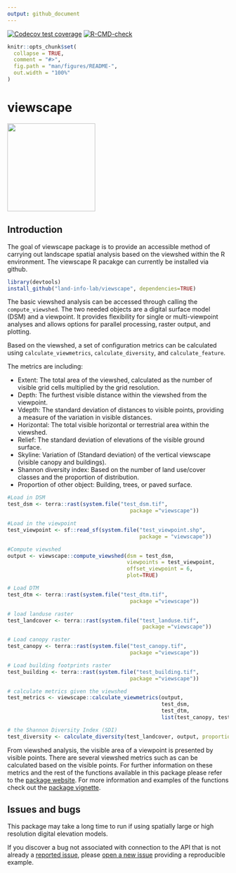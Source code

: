 ```yaml
---
output: github_document
---
```


<!-- badges: start -->
[![Codecov test coverage](https://codecov.io/github/land-info-lab/viewscape/branch/master/graph/badge.svg)](https://codecov.io/github/land-info-lab/viewscape?branch=master)
[![R-CMD-check](https://github.com/land-info-lab/viewscape/actions/workflows/R-CMD-check.yaml/badge.svg)](https://github.com/land-info-lab/viewscape/actions/workflows/R-CMD-check.yaml)
<!-- badges: end -->

```r
knitr::opts_chunk$set(
  collapse = TRUE,
  comment = "#>",
  fig.path = "man/figures/README-",
  out.width = "100%"
)
```
# viewscape

<p align="left">

<img src=".//man//figures//viewscape_hex.png" height="200">

</p>

## Introduction

The goal of viewscape package is to provide an accessible method of carrying out landscape spatial analysis based on the viewshed within the R environment. The viewscape R pacakge can currently be installed via github.

```r
library(devtools)
install_github("land-info-lab/viewscape", dependencies=TRUE)
```

The basic viewshed analysis can be accessed through calling the `compute_viewshed`. The two needed objects are a digital surface model (DSM) and a viewpoint. It provides flexibility for single or multi-viewpoint analyses
and allows options for parallel processing, raster output, and plotting.

Based on the viewshed, a set of configuration metrics can be calculated using `calculate_viewmetrics`, `calculate_diversity`, and `calculate_feature`. 

The metrics are including:

* Extent: The total area of the viewshed, calculated as the number of visible grid cells multiplied by the grid resolution.
* Depth: The furthest visible distance within the viewshed from the viewpoint.
* Vdepth: The standard deviation of distances to visible points, providing a measure of the variation in visible distances.
* Horizontal: The total visible horizontal or terrestrial area within the viewshed.
* Relief: The standard deviation of elevations of the visible ground surface.
* Skyline: Variation of (Standard deviation) of the vertical viewscape (visible canopy and buildings).
* Shannon diversity index: Based on the number of land use/cover classes and the proportion of distribution.
* Proportion of other object: Building, trees, or paved surface.

```r
#Load in DSM
test_dsm <- terra::rast(system.file("test_dsm.tif", 
                                       package ="viewscape"))

#Load in the viewpoint
test_viewpoint <- sf::read_sf(system.file("test_viewpoint.shp", 
                                          package = "viewscape"))

#Compute viewshed
output <- viewscape::compute_viewshed(dsm = test_dsm, 
                                      viewpoints = test_viewpoint, 
                                      offset_viewpoint = 6, 
                                      plot=TRUE)

# Load DTM
test_dtm <- terra::rast(system.file("test_dtm.tif", 
                                       package ="viewscape"))

# load landuse raster
test_landcover <- terra::rast(system.file("test_landuse.tif",
                                           package ="viewscape"))

# Load canopy raster
test_canopy <- terra::rast(system.file("test_canopy.tif", 
                                       package ="viewscape"))

# Load building footprints raster
test_building <- terra::rast(system.file("test_building.tif", 
                                       package ="viewscape"))

# calculate metrics given the viewshed
test_metrics <- viewscape::calculate_viewmetrics(output, 
                                                 test_dsm, 
                                                 test_dtm, 
                                                 list(test_canopy, test_building))

# the Shannon Diversity Index (SDI)
test_diversity <- calculate_diversity(test_landcover, output, proportion = TRUE)
```

From viewshed analysis, the visible area of a viewpoint is presented by visible points. There are several viewshed metrics such as can be calculated based on the visible points. For further information on these metrics and the rest of the functions available in this package please refer to the [package website](https://billbillbilly.github.io/viewscape/). For more information and examples of the functions check out the [package vignette](needs to be created).

## Issues and bugs

This package may take a long time to run if using spatially large or high resolution digital elevation models. 

If you discover a bug not associated with connection to the API that is not already a [reported issue](https://github.com/billbillbilly/viewscape/issues), please [open a new issue](https://github.com/billbillbilly/viewscape/issues/new) providing a reproducible example.
